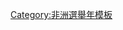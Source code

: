 {{Navbox
|name  = 中非共和國選舉
|title = {{flagicon|Central African Republic}} {{Link-en|中非共和國選舉|Elections in the Central African Republic|中非共和國選舉及公投}}
|state = {{{state|autocollapse}}}
|style = wide
|bodyclass = hlist

|group1 = <div style="text-align: center;">[[中非国家元首列表|總統選舉]]</div>
|list1 =
* {{Link-en|1964年中非共和國總統選舉|1964 Central African presidential election|1964年}}
* {{Link-en|1981年中非共和國總統選舉|1981 Central African presidential election|1981年}}
* {{Link-en|1992年中非共和國大選|1992 Central African general election|1992年}}
* {{Link-en|1993年中非共和國大選|1993 Central African general election|1993年}}
* {{Link-en|1999年中非共和國總統選舉|1999 Central African presidential election|1999年}}
* {{Link-en|2005年中非共和國大選|2005 Central African general election|2005年}}
* {{Link-en|2011年中非共和國大選|2011 Central African general election|2011年}}
* {{Link-en|2015年－2016年中非共和國大選|2015–16 Central African general election|2015年－2016年}}
* [[2020年－2021年中非共和國大選|2020年－2021年]]

|group2 = <div style="text-align: center;">[[国民议会 (中非)|議會選舉]]</div>
|list2 =
* {{Link-en|1946年烏班吉-沙立代表會議選舉|1946 Ubangi-Shari Representative Council election|1946年}}
* {{Link-en|1952年烏班吉-沙立地方議會選舉|1952 Ubangi-Shari Territorial Assembly election|1952年}}
* {{Link-en|1957年烏班吉-沙立地方議會選舉|1957 Ubangi-Shari Territorial Assembly election|1957年}}
* {{Link-en|1959年中非共和國議會選舉|1959 Central African parliamentary election|1959年}}
* {{Link-en|1964年中非共和國議會選舉|1964 Central African parliamentary election|1964年}}
* {{Link-en|1987年中非共和國議會選舉|1987 Central African parliamentary election|1987年}}
* {{Link-en|1992年中非共和國大選|1992 Central African general election|1992年}}
* {{Link-en|1993年中非共和國大選|1993 Central African general election|1993年}}
* {{Link-en|1998年中非共和國議會選舉|1998 Central African parliamentary election|1998年}}
* {{Link-en|2005年中非共和國大選|2005 Central African general election|2005年}}
* {{Link-en|2011年中非共和國大選|2011 Central African general election|2011年}}
* {{Link-en|2015年－2016年中非共和國大選|2015–16 Central African general election|2015年－2016年}}
* [[2020年－2021年中非共和國大選|2020年－2021年]]

|group3 = <div style="text-align: center;">地方選舉</div>
|list3 =
* [[1988年中非共和國地方選舉|1988年]]
* [[2021年－2022年中非共和國地方選舉|2021年－2022年]]

|group4 = <div style="text-align: center;">[[國民議會 (法國)|法屬時期<br>國民議會選舉]]</div>
|list4 =
* {{Link-en|1945年法國立法選舉 (乍得-烏班吉-沙立)|1945 French legislative election in Chad–Ubangi-Shari|1945年}}
* {{Link-en|1946年6月法國立法選舉 (乍得-烏班吉-沙立)|June 1946 French legislative election in Chad–Ubangi-Shari|1946年6月}}
* {{Link-en|1946年11月法國立法選舉 (乍得-烏班吉-沙立)|November 1946 French legislative election in Chad–Ubangi-Shari|1946年11月}}
* {{Link-en|1951年法國立法選舉 (乍得-烏班吉-沙立)|1951 French legislative election in Chad–Ubangi-Shari|1951年}}
* {{Link-en|1956年法國立法選舉 (乍得-烏班吉-沙立)|1956 French legislative election in Chad–Ubangi-Shari|1956年}}

|group5 = <div style="text-align: center;">公投</div>
|list5 =
* {{Link-en|1945年法國憲法公投 (乍得-烏班吉-沙立)|1945 French constitutional referendum in Chad–Ubangi-Shari|1945年}}
* {{Link-en|1946年5月法國憲法公投 (乍得-烏班吉-沙立)|May 1946 French constitutional referendum in Chad–Ubangi-Shari|1946年5月}}
* {{Link-en|1946年10月法國憲法公投 (乍得-烏班吉-沙立)|October 1946 French constitutional referendum in Chad–Ubangi-Shari|1946年10月}}
* {{Link-en|1958年10月烏班吉-沙立憲法公投|1958 Ubangi-Shari constitutional referendum|1958年}}
* {{Link-en|1981年中非共和國憲法公投|1981 Central African constitutional referendum|1981年}}
* {{Link-en|1986年中非共和國憲法公投|1986 Central African constitutional referendum|1986年}}
* {{Link-en|1994年中非共和國憲法公投|1994 Central African constitutional referendum|1994年}}
* {{Link-en|2004年中非共和國憲法公投|2004 Central African constitutional referendum|2004年}}
* {{Link-en|2015年中非共和國憲法公投|2015 Central African constitutional referendum|2015年}}

}}<noinclude>
{{collapsible option}}
[[Category:非洲選舉年模板]]
</noinclude>